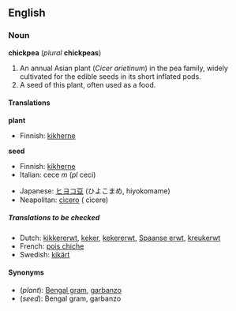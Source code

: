 ==English==
===Noun===
'''chickpea''' (''plural'' '''chickpeas''')

# An annual Asian plant (''Cicer arietinum'') in the pea family, widely cultivated for the edible seeds in its short inflated pods. 
# A seed of this plant, often used as a food.

==== Translations ====
'''plant'''
{{top}}
*Finnish: [[kikherne]]
{{mid}}
{{bottom}}

'''seed'''
{{top}}
*Finnish: [[kikherne]]
*Italian: cece ''m'' (''pl'' ceci)
{{mid}}
*Japanese: [[ヒヨコ豆]] (ひよこまめ, hiyokomame)
*Neapolitan: [[cìcero]] ({{p}} cìcere)
{{bottom}}

=====Translations to be checked=====
<!--Remove this section once all of the translations below have been moved into the tables above.-->
{{checktrans}}

*Dutch: [[kikkererwt]], [[keker]], [[kekererwt]], [[Spaanse erwt]], [[kreukerwt]]
*French: [[pois chiche]]
*Swedish: [[kikärt]]

====Synonyms====
*(''plant''): [[Bengal gram]], [[garbanzo]]
*(''seed''): Bengal gram, garbanzo